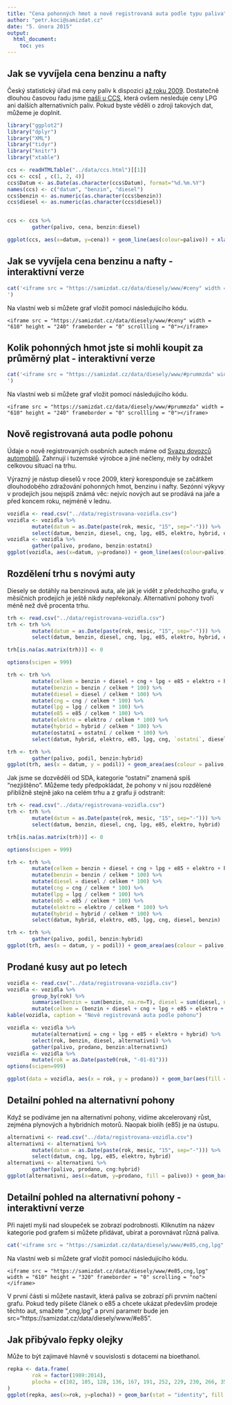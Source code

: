 ```yaml
---
title: "Cena pohonných hmot a nově registrovaná auta podle typu paliva"
author: "petr.koci@samizdat.cz"
date: "5. února 2015"
output:
  html_document:
    toc: yes
---
```


## Jak se vyvíjela cena benzinu a nafty
Český statistický úřad má ceny paliv k dispozici [až roku 2009](http://www.czso.cz/csu/csu.nsf/kalendar/aktual-tdb). Dostatečně dlouhou časovou řadu jsme [našli u CCS](http://www.ccs.cz/pages/phm2.php), která ovšem nesleduje ceny LPG ani dalších alternativních paliv. Pokud byste věděli o zdroji takových dat, můžeme je doplnit.

```r
library("ggplot2")
library("dplyr")
library("XML")
library("tidyr")
library("knitr")
library("xtable")

ccs <- readHTMLTable("../data/ccs.html")[[1]]
ccs <- ccs[ , c(1, 2, 4)]
ccs$Datum <- as.Date(as.character(ccs$Datum), format="%d.%m.%Y")
names(ccs) <- c("datum", "benzin", "diesel")
ccs$benzin <- as.numeric(as.character(ccs$benzin))
ccs$diesel <- as.numeric(as.character(ccs$diesel))


ccs <- ccs %>%
        gather(palivo, cena, benzin:diesel)

ggplot(ccs, aes(x=datum, y=cena)) + geom_line(aes(colour=palivo)) + xlab(label = "") + ylab(label = "cena v korunách za litr") + ggtitle("Průměrná cena pohonných hmot (zdroj: CCS)") + scale_colour_brewer(type="qual", palette = 6)
```

## Jak se vyvíjela cena benzinu a nafty - interaktivní verze
```r
cat('<iframe src = "https://samizdat.cz/data/diesely/www/#ceny" width = "910" height = "320" frameborder = "0" scrollling = "0"></iframe> 
')
```

Na vlastní web si můžete graf vložit pomocí následujícího kódu.
```
<iframe src = "https://samizdat.cz/data/diesely/www/#ceny" width = "610" height = "240" frameborder = "0" scrollling = "0"></iframe>  
```

## Kolik pohonných hmot jste si mohli koupit za průměrný plat - interaktivní verze
```r
cat('<iframe src = "https://samizdat.cz/data/diesely/www/#prummzda" width = "910" height = "320" frameborder = "0" scrollling = "0"></iframe> 
')
```

Na vlastní web si můžete graf vložit pomocí následujícího kódu.
```
<iframe src = "https://samizdat.cz/data/diesely/www/#prummzda" width = "610" height = "240" frameborder = "0" scrollling = "0"></iframe>  
```

## Nově registrovaná auta podle pohonu

Údaje o nově registrovaných osobních autech máme od [Svazu dovozců automobilů](http://portal.sda-cia.cz/stat.php?n#str=nova). Zahrnují i tuzemské výrobce a jiné nečleny, měly by odrážet celkovou situaci na trhu.

Výrazný je nástup dieselů v roce 2009, který koresponduje se začátkem dlouhodobého zdražování pohonných hmot, benzinu i nafty. Sezónní výkyvy v prodejích jsou nejspíš známá věc: nejvíc nových aut se prodává na jaře a před koncem roku, nejméně v lednu.

```r
vozidla <- read.csv("../data/registrovana-vozidla.csv")
vozidla <- vozidla %>%
        mutate(datum = as.Date(paste(rok, mesic, "15", sep="-"))) %>%
        select(datum, benzin, diesel, cng, lpg, e85, elektro, hybrid, ostatní)
vozidla <- vozidla %>%
        gather(palivo, prodano, benzin:ostatní)
ggplot(vozidla, aes(x=datum, y=prodano)) + geom_line(aes(colour=palivo)) + xlab(label = "") + ylab(label = "prodaných kusů za měsíc") + ggtitle("Nově registrovaná auta podle paliva (zdroj: SDA)") + scale_colour_brewer(type="qual", palette = 6)
```

## Rozdělení trhu s novými auty

Diesely se dotáhly na benzinová auta, ale jak je vidět z předchozího grafu, v měsíčních prodejích je ještě nikdy nepřekonaly. Alternativní pohony tvoří méně než dvě procenta trhu.

```r
trh <- read.csv("../data/registrovana-vozidla.csv")
trh <- trh %>%
        mutate(datum = as.Date(paste(rok, mesic, "15", sep="-"))) %>%
        select(datum, benzin, diesel, cng, lpg, e85, elektro, hybrid, ostatní)

trh[is.na(as.matrix(trh))] <- 0

options(scipen = 999)

trh <- trh %>%
        mutate(celkem = benzin + diesel + cng + lpg + e85 + elektro + hybrid + ostatní) %>%
        mutate(benzin = benzin / celkem * 100) %>%
        mutate(diesel = diesel / celkem * 100) %>%
        mutate(cng = cng / celkem * 100) %>%
        mutate(lpg = lpg / celkem * 100) %>%
        mutate(e85 = e85 / celkem * 100) %>%
        mutate(elektro = elektro / celkem * 100) %>%
        mutate(hybrid = hybrid / celkem * 100) %>%
        mutate(ostatní = ostatní / celkem * 100) %>%
        select(datum, hybrid, elektro, e85, lpg, cng, `ostatní`, diesel, benzin)

trh <- trh %>%
        gather(palivo, podil, benzin:hybrid)
ggplot(trh, aes(x = datum, y = podil)) + geom_area(aes(colour = palivo, fill = palivo), position = 'stack') + scale_colour_brewer(type="qual", palette = 6) + scale_fill_brewer(type="qual", palette = 6) + xlab("") + ylab("podíl na trhu v procentech") + ggtitle("Podíl pohonů na trhu s novými auty (zdroj: SDA)")
```

Jak jsme se dozvěděli od SDA, kategorie "ostatní" znamená spíš "nezjištěno". Můžeme tedy předpokládat, že pohony v ní jsou rozdělené přibližně stejně jako na celém trhu a z grafu ji odstranit:

```r
trh <- read.csv("../data/registrovana-vozidla.csv")
trh <- trh %>%
        mutate(datum = as.Date(paste(rok, mesic, "15", sep="-"))) %>%
        select(datum, benzin, diesel, cng, lpg, e85, elektro, hybrid)

trh[is.na(as.matrix(trh))] <- 0

options(scipen = 999)

trh <- trh %>%
        mutate(celkem = benzin + diesel + cng + lpg + e85 + elektro + hybrid) %>%
        mutate(benzin = benzin / celkem * 100) %>%
        mutate(diesel = diesel / celkem * 100) %>%
        mutate(cng = cng / celkem * 100) %>%
        mutate(lpg = lpg / celkem * 100) %>%
        mutate(e85 = e85 / celkem * 100) %>%
        mutate(elektro = elektro / celkem * 100) %>%
        mutate(hybrid = hybrid / celkem * 100) %>%
        select(datum, hybrid, elektro, e85, lpg, cng, diesel, benzin)

trh <- trh %>%
        gather(palivo, podil, benzin:hybrid)
ggplot(trh, aes(x = datum, y = podil)) + geom_area(aes(colour = palivo, fill = palivo), position = 'stack') + scale_colour_brewer(type="qual", palette = 6) + scale_fill_brewer(type="qual", palette = 6) + xlab("") + ylab("podíl na trhu v procentech") + ggtitle("Podíl pohonů na trhu s novými auty (zdroj: SDA)")
```


## Prodané kusy aut po letech 

```r
vozidla <- read.csv("../data/registrovana-vozidla.csv")
vozidla <- vozidla %>% 
        group_by(rok) %>% 
        summarise(benzin = sum(benzin, na.rm=T), diesel = sum(diesel, na.rm=T), cng = sum(cng, na.rm=T), lpg = sum(lpg, na.rm=T), e85 = sum(e85, na.rm=T), elektro = sum(elektro, na.rm=T), hybrid = sum(hybrid, na.rm=T), ostatní = sum(ostatní, na.rm=T)) %>%
        mutate(celkem = (benzin + diesel + cng + lpg + e85 + elektro + hybrid + ostatní))
kable(vozidla, caption = "Nově registrovaná auta podle pohonu")
```

```r
vozidla <- vozidla %>%
        mutate(alternativní = cng + lpg + e85 + elektro + hybrid) %>% 
        select(rok, benzin, diesel, alternativní) %>% 
        gather(palivo, prodano, benzin:alternativní)
vozidla <- vozidla %>% 
        mutate(rok = as.Date(paste0(rok, "-01-01")))
options(scipen=999)

ggplot(data = vozidla, aes(x = rok, y = prodano)) + geom_bar(aes(fill = palivo), stat = "identity") + geom_text(aes(x = rok, y = prodano, label = prodano), hjust = - 0.05, colour = "black", size = 3, angle = 90) + ylim(0, 125000) + facet_wrap( ~ palivo, 1) + scale_fill_brewer(type="qual", palette = 6) + ggtitle("Jak se vyvíjel počet nově registrovaných aut po letech (zdroj: SDA)")
```

## Detailní pohled na alternativní pohony

Když se podíváme jen na alternativní pohony, vidíme akcelerovaný růst, zejména plynových a hybridních motorů. Naopak biolíh (e85) je na ústupu.

```r
alternativni <- read.csv("../data/registrovana-vozidla.csv")
alternativni <- alternativni %>%
        mutate(datum = as.Date(paste(rok, mesic, "15", sep="-"))) %>%
        select(datum, cng, lpg, e85, elektro, hybrid)
alternativni <- alternativni %>%
        gather(palivo, prodano, cng:hybrid)
ggplot(alternativni, aes(x=datum, y=prodano, fill = palivo)) + geom_bar(stat = "identity") + xlab(label = "") + ylab(label = "prodaných kusů za měsíc") + ggtitle("Nově registrovaná auta, jen alternativní paliva bez \"ostatních\" (zdroj: SDA)") + scale_fill_brewer(type="qual", palette = 6)
```

## Detailní pohled na alternativní pohony - interaktivní verze
Při najetí myši nad sloupeček se zobrazí podrobnosti. Kliknutím na název kategorie pod grafem si můžete přidávat, ubírat a porovnávat různá paliva.  

```r
cat('<iframe src = "https://samizdat.cz/data/diesely/www/#e85,cng,lpg" width = "910" height = "320" frameborder = "0" scrolling = "no"></iframe>')
```

Na vlastní web si můžete graf vložit pomocí následujícího kódu.

```
<iframe src = "https://samizdat.cz/data/diesely/www/#e85,cng,lpg" width = "610" height = "320" frameborder = "0" scrolling = "no"></iframe>
```

V první části si můžete nastavit, která paliva se zobrazí při prvním načtení grafu. Pokud tedy píšete článek o e85 a chcete ukázat především prodeje těchto aut, smažete ",cng,lpg" a první parametr bude jen src="https://samizdat.cz/data/diesely/www/#e85".

## Jak přibývalo řepky olejky

Může to být zajímavé hlavně v souvislosti s dotacemi na bioethanol.

```r
repka <- data.frame(
        rok = factor(1989:2014),
        plocha = c(102, 105, 128, 136, 167, 191, 252, 229, 230, 266, 350, 325, 344, 313, 251, 259, 267, 292, 338, 357, 355, 369, 373, 401, 419, 389)
)
ggplot(repka, aes(x=rok, y=plocha)) + geom_bar(stat = "identity", fill = "#e41a1c") + geom_text(aes(label = plocha), vjust = 1.5, colour = "white", size = 3) + xlab(label = "") + ylab(label = "tisíce hektarů") + ggtitle("Osevní plocha řepky olejky (zdroj: ČSÚ)")
```

